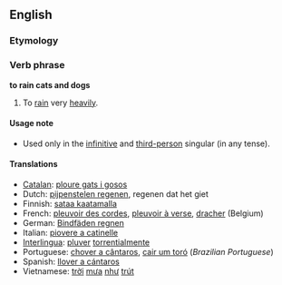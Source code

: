 ==English==
===Etymology===
<!-- this is not an etymology: From [[rain dogs and cats]]. -->

===Verb phrase===
'''to rain cats and dogs'''

#To [[rain]] very [[heavily]].

====Usage note====
*Used only in the [[infinitive]] and [[third-person]] singular (in any tense).

====Translations====
*[[Catalan]]: [[ploure gats i gosos]]
*Dutch: [[pijpenstelen regenen]], regenen dat het giet
*Finnish: [[sataa kaatamalla]]
*French: [[pleuvoir des corde]]s, [[pleuvoir à verse]], [[dracher]] (Belgium) 
*German: [[Bindfäden regnen]]
*Italian: [[piovere a catinelle]]
*[[Interlingua]]: [[pluver]] [[torrential]]mente
*Portuguese: [[chover a cântaros]], [[cair um toró]] (''Brazilian Portuguese'')
*Spanish: [[llover a cántaros]]
*Vietnamese: [[trời]] [[mưa]] [[như]] [[trút]]